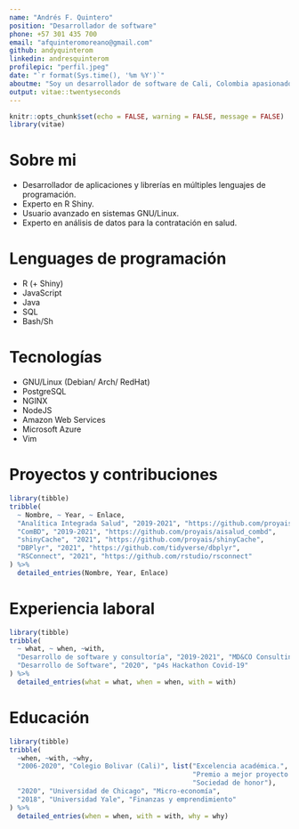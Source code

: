 ```yaml
---
name: "Andrés F. Quintero"
position: "Desarrollador de software"
phone: +57 301 435 700
email: "afquinteromoreano@gmail.com"
github: andyquinterom
linkedin: andresquinterom
profilepic: "perfil.jpeg"
date: "`r format(Sys.time(), '%m %Y')`"
aboutme: "Soy un desarrollador de software de Cali, Colombia apasionado por la tecnología y las matemáticas. Me encanta ser orador y transmitir nuevas ideas a la comunidad."
output: vitae::twentyseconds
---
```


```r
knitr::opts_chunk$set(echo = FALSE, warning = FALSE, message = FALSE)
library(vitae)
```

# Sobre mi

-   Desarrollador de aplicaciones y librerías en múltiples lenguajes de programación.
-   Experto en R Shiny.
-   Usuario avanzado en sistemas GNU/Linux.
-   Experto en análisis de datos para la contratación en salud.

# Lenguages de programación

-  R (+ Shiny)
-  JavaScript
-  Java
-  SQL
-  Bash/Sh

# Tecnologías

-  GNU/Linux (Debian/ Arch/ RedHat)
-  PostgreSQL
-  NGINX
-  NodeJS
-  Amazon Web Services
-  Microsoft Azure
-  Vim

# Proyectos y contribuciones

```r
library(tibble)
tribble(
  ~ Nombre, ~ Year, ~ Enlace,
  "Analítica Integrada Salud", "2019-2021", "https://github.com/proyais/aisalud",
  "ComBD", "2019-2021", "https://github.com/proyais/aisalud_combd",
  "shinyCache", "2021", "https://github.com/proyais/shinyCache",
  "DBPlyr", "2021", "https://github.com/tidyverse/dbplyr",
  "RSConnect", "2021", "https://github.com/rstudio/rsconnect"
) %>% 
  detailed_entries(Nombre, Year, Enlace)
```

# Experiencia laboral

```r
library(tibble)
tribble(
  ~ what, ~ when, ~with,
  "Desarrollo de software y consultoría", "2019-2021", "MD&CO Consulting Group",
  "Desarrollo de Software", "2020", "p4s Hackathon Covid-19"
) %>% 
  detailed_entries(what = what, when = when, with = with)
```

# Educación

```r
library(tibble)
tribble(
  ~when, ~with, ~why, 
  "2006-2020", "Colegio Bolivar (Cali)", list("Excelencia académica.",
                                              "Premio a mejor proyecto de grado.",
                                              "Sociedad de honor"),
  "2020", "Universidad de Chicago", "Micro-economía",
  "2018", "Universidad Yale", "Finanzas y emprendimiento"
) %>% 
  detailed_entries(when = when, with = with, why = why)
```